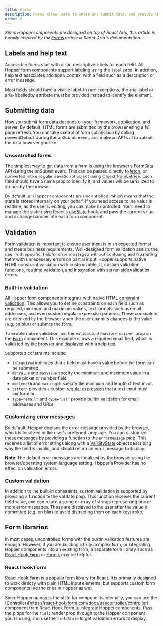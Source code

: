 ```yaml
---
title: Forms
description: Forms allow users to enter and submit data, and provide them with feedback along the way. Hopper includes many components that integrate with HTML forms, with support for custom validation, labels, and help text.
order: 6
---
```


_Since Hopper components are designed on top of React Aria, this article is heavily inspired by the [Forms](https://react-spectrum.adobe.com/react-spectrum/forms.html) article in React-Aria's documentation._

## Labels and help text

Accessible forms start with clear, descriptive labels for each field. All Hopper form components support labeling using the `label` prop. In addition, help text associates additional context with a field such as a description or error message.

<Example src="Form/docs/forms-concept/labels" isOpen />

Most fields should have a visible label. In rare exceptions, the aria-label or aria-labelledby attribute must be provided instead to identify the element.

## Submitting data

How you submit form data depends on your framework, application, and server. By default, HTML forms are submitted by the browser using a full page refresh. You can take control of form submission by calling preventDefault during the onSubmit event, and make an API call to submit the data however you like.

### Uncontrolled forms

The simplest way to get data from a form is using the browser's FormData API during the onSubmit event. This can be passed directly to [fetch](https://developer.mozilla.org/en-US/docs/Web/API/fetch), or converted into a regular JavaScript object using [Object.fromEntries](https://developer.mozilla.org/en-US/docs/Web/JavaScript/Reference/Global_Objects/Object/fromEntries). Each field should have a name prop to identify it, and values will be serialized to strings by the browser.

<Example src="Form/docs/forms-concept/formData" isOpen />

By default, all Hopper components are uncontrolled, which means that the state is stored internally on your behalf. If you need access to the value in realtime, as the user is editing, you can make it controlled. You'll need to manage the state using React's [useState](https://react.dev/reference/react/useState) hook, and pass the current value and a change handler into each form component.

<Example src="Form/docs/forms-concept/accessValue" isOpen />

## Validation

Form validation is important to ensure user input is in an expected format and meets business requirements. Well-designed form validation assists the user with specific, helpful error messages without confusing and frustrating them with unnecessary errors on partial input. Hopper supports native HTML constraint validation with customizable UI, custom validation functions, realtime validation, and integration with server-side validation errors.

### Built-in validation

All Hopper form components integrate with native HTML [constraint validation](https://developer.mozilla.org/en-US/docs/Web/HTML/Constraint_validation). This allows you to define constraints on each field such as required, minimum and maximum values, text formats such as email addresses, and even custom regular expression patterns. These constraints are checked by the browser when the user commits changes to the value (e.g. on blur) or submits the form.

To enable native validation, set the `validationBehavior="native"` prop on the [Form](../forms/Form) component. This example shows a required email field, which is validated by the browser and displayed with a help text.

<Example src="Form/docs/forms-concept/nativeValidation" isOpen />

Supported constraints include:

- `isRequired` indicates that a field must have a value before the form can be submitted.
- `minValue` and `maxValue` specify the minimum and maximum value in a date picker or number field.
- `minLength` and `maxLength` specify the minimum and length of text input.
- `pattern` provides a custom [regular expression](https://developer.mozilla.org/en-US/docs/Web/JavaScript/Guide/Regular_expressions) that a text input must conform to.
- `type="email"` and `type="url"` provide builtin validation for email addresses and URLs.

### Customizing error messages

By default, Hopper displays the error message provided by the browser, which is localized in the user's preferred language. You can customize these messages by providing a function to the `errorMessage` prop. This receives a list of error strings along with a [ValidityState](https://developer.mozilla.org/en-US/docs/Web/API/ValidityState) object describing why the field is invalid, and should return an error message to display.

<Example src="Form/docs/forms-concept/errorMessage" isOpen />

**Note**: The default error messages are localized by the browser using the browser/operating system language setting. Hopper's Provider has no effect on validation errors.

### Custom validation

In addition to the built-in constraints, custom validation is supported by providing a function to the validate prop. This function receives the current field value, and can return a string or array of strings representing one or more error messages. These are displayed to the user after the value is committed (e.g. on blur) to avoid distracting them on each keystroke.

<Example src="Form/docs/forms-concept/customValidation" isOpen />

## Form libraries

In most cases, uncontrolled forms with the builtin validation features are enough. However, if you are building a truly complex form, or integrating Hopper components into an existing form, a separate form library such as [React Hook Form](https://react-hook-form.com/) or [Formik](https://formik.org/) may be helpful.


### React Hook Form

[React Hook Form](https://react-hook-form.com/) is a popular form library for React. It is primarily designed to work directly with plain HTML input elements, but supports custom form components like the ones in Hopper as well.

Since Hopper manages the state for components internally, you can use the (Controller)[https://react-hook-form.com/docs/usecontroller/controller] component from React Hook Form to integrate Hopper components. Pass the props for the `field` render prop through to the Hopper component you're using, and use the `fieldState` to get validation errors to display.

<CodeOnlyExample src="Form/docs/forms-concept/reactHookForm" isOpen />
